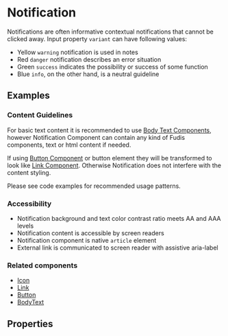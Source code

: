 
<Meta title="Components/Notification" />

# Notification

Notifications are often informative contextual notifications that cannot be clicked away. Input property `variant` can have following values:

- Yellow `warning` notification is used in notes
- Red `danger` notification describes an error situation
- Green `success` indicates the possibility or success of some function
- Blue `info`, on the other hand, is a neutral guideline

## Examples

<Canvas of={NotificationStories.AllVariants} />

### Content Guidelines

For basic text content it is recommended to use [Body Text Components](/docs/components-typography-body-text--documentation),
however Notification Component can contain any kind of Fudis components, text or html content if needed.

If using [Button Component](/docs/components-button--documentation) or button element they will be transformed to look like
[Link Component](/docs/components-link--documentation). Otherwise Notification does not interfere with the content styling.

Please see code examples for recommended usage patterns.

<Canvas of={NotificationStories.ExampleWithMultipleChildComponents} />

<Canvas of={NotificationStories.ExampleWithExternalLinkAndButton} />

### Accessibility

- Notification background and text color contrast ratio meets AA and AAA levels
- Notification content is accessible by screen readers
- Notification component is native `article` element
- External link is communicated to screen reader with assistive aria-label

### Related components

- [Icon](/docs/components-icon--documentation)
- [Link](/docs/components-link--documentation)
- [Button](/docs/components-button--documentation)
- [BodyText](/docs/components-typography-body-text--documentation)

## Properties

<ArgTypes of={NotificationComponent} exclude={notificationArgsTableExclude} />
